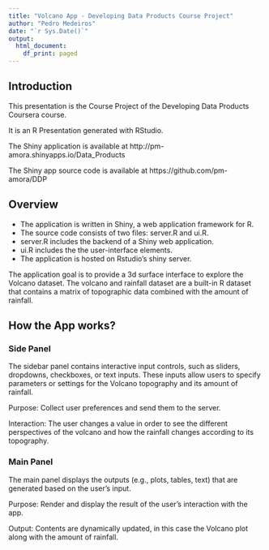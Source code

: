 ---
title: "Volcano App - Developing Data Products Course Project"
author: "Pedro Medeiros"
date: "`r Sys.Date()`"
output:
  html_document:
    df_print: paged
---

## Introduction

This presentation is the Course Project of the Developing Data Products Coursera course.

It is an R Presentation generated with RStudio.

The Shiny application is available at http://pm-amora.shinyapps.io/Data_Products

The Shiny app source code is available at https://github.com/pm-amora/DDP

## Overview

- The application is written in Shiny, a web application framework for R.
- The source code consists of two files: server.R and ui.R.
- server.R includes the backend of a Shiny web application.
- ui.R includes the the user-interface elements.
- The application is hosted on Rstudio's shiny server.

The application goal is to provide a 3d surface interface to explore the Volcano dataset. The volcano and rainfall dataset are a built-in R dataset that contains a matrix of topographic data combined with the amount of rainfall.

## How the App works?

### Side Panel

The sidebar panel contains interactive input controls, such as sliders, dropdowns, checkboxes, or text inputs. These inputs allow users to specify parameters or settings for the Volcano topography and its amount of rainfall.

Purpose: Collect user preferences and send them to the server.

Interaction: The user changes a value in order to see the different perspectives of the volcano and how the rainfall changes according to its topography.

### Main Panel

The main panel displays the outputs (e.g., plots, tables, text) that are generated based on the user's input.

Purpose: Render and display the result of the user's interaction with the app.

Output: Contents are dynamically updated, in this case the Volcano plot along with the amount of rainfall.
